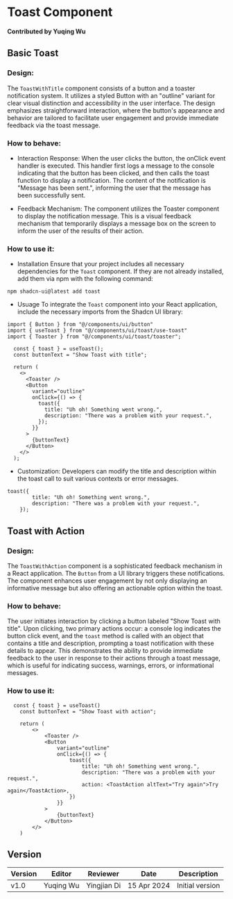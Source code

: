 
# Toast Component

**Contributed by Yuqing Wu**
## Basic Toast 

### Design:
The `ToastWithTitle` component consists of a button and a toaster notification system. It utilizes a styled Button with an "outline" variant for clear visual distinction and accessibility in the user interface. The design emphasizes straightforward interaction, where the button's appearance and behavior are tailored to facilitate user engagement and provide immediate feedback via the toast message.

### How to behave: 
- Interaction Response:
When the user clicks the button, the onClick event handler is executed. This handler first logs a message to the console indicating that the button has been clicked, and then calls the toast function to display a notification. The content of the notification is "Message has been sent.", informing the user that the message has been successfully sent.

- Feedback Mechanism:
The component utilizes the Toaster component to display the notification message. This is a visual feedback mechanism that temporarily displays a message box on the screen to inform the user of the results of their action.

### How to use it: 
- Installation 
Ensure that your project includes all necessary dependencies for the `Toast` component. If they are not already installed, add them via npm with the following command: 
``` 
npm shadcn-ui@latest add toast
```
- Usuage
To integrate the `Toast` component into your React application, include the necessary imports from the Shadcn UI library:
```
import { Button } from "@/components/ui/button"
import { useToast } from "@/components/ui/toast/use-toast"
import { Toaster } from "@/components/ui/toast/toaster";
```
```
  const { toast } = useToast();
  const buttonText = "Show Toast with title";

  return (
    <>
      <Toaster />
      <Button
        variant="outline"
        onClick={() => {
          toast({
            title: "Uh oh! Something went wrong.",
            description: "There was a problem with your request.",
          });
        }}
      >
        {buttonText}
      </Button>
    </>
  );
```
- Customization:
Developers can modify the title and description within the toast call to suit various contexts or error messages. 
```
toast({
        title: "Uh oh! Something went wrong.",
        description: "There was a problem with your request.",
    });
```

<TitleToast />

## Toast with Action
### Design:
The `ToastWithAction` component is a sophisticated feedback mechanism in a React application. The `Button` from a UI library triggers these notifications. The component enhances user engagement by not only displaying an informative message but also offering an actionable option within the toast. 

### How to behave: 
The user initiates interaction by clicking a button labeled "Show Toast with title". Upon clicking, two primary actions occur: a console log indicates the button click event, and the `toast` method is called with an object that contains a title and description, prompting a toast notification with these details to appear. This demonstrates the ability to provide immediate feedback to the user in response to their actions through a toast message, which is useful for indicating success, warnings, errors, or informational messages. 

### How to use it: 
```
  const { toast } = useToast()
    const buttonText = "Show Toast with action";

    return (
        <>
            <Toaster />
            <Button
                variant="outline"
                onClick={() => {
                    toast({
                        title: "Uh oh! Something went wrong.",
                        description: "There was a problem with your request.",
                        action: <ToastAction altText="Try again">Try again</ToastAction>,
                    })
                }}
            >
                {buttonText}
            </Button>
        </>
    )
```
<ActionToast />


## Version

| Version | Editor    | Reviewer | Date       | Description     |
| ------- | --------- | ------ | ---------- | --------------- |
| v1.0    | Yuqing Wu | Yingjian Di | 15 Apr 2024 | Initial version |

